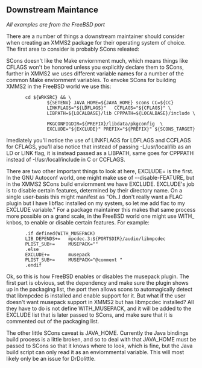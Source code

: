 == Downstream Maintance ==

''All examples are from the FreeBSD port''

There are a number of things a downstream maintainer should consider when creating an XMMS2 package for their operating system of choice. The first area to consider is probably SCons releated:

SCons doesn't like the Make enviornment much, which means things like CFLAGS won't be honored unless you explicitly declare them to SCons, further in XMMS2 we uses different variable names for a number of the common Make enviornment variables. 
To envoke SCons for building XMMS2 in the FreeBSD world we use this:

        cd ${WRKSRC} && \
                ${SETENV} JAVA_HOME=${JAVA_HOME} scons CC=${CC} 
                LINKFLAGS="${LDFLAGS}"   CCFLAGS="${CFLAGS}" \
                LIBPATH=${LOCALBASE}/lib CPPPATH=${LOCALBASE}/include \  
                PKGCONFIGDIR=${PREFIX}/libdata/pkgconfig  \ 
                EXCLUDE="${EXCLUDE}" PREFIX="${PREFIX}" ${SCONS_TARGET}

Imediately you'll notice the use of LINKFLAGS for LDFLAGS and CCFLAGS for CFLAGS, you'll also notice that instead of passing -L/usr/local/lib as an LD or LINK flag, it is instead passed as a LIBPATH, same goes for CPPPATH instead of -I/usr/local/include in C or CCFLAGS. 

There are two other important things to look at here, EXCLUDE= is the first. In the GNU Autoconf world, one might make use of --disable-FEATURE, but in the XMMS2 SCons build enviornment we have EXCLUDE. EXCLUDE's job is to disable certain features, determined by their directory name. On a single user-basis this might manifest as "Oh..I don't really want a FLAC plugin but I have libflac installed on my system, so let me add flac to my EXCLUDE variable." For a package maintainer this makes that same process more possible on a grand scale, in the FreeBSD world one might use WITH_ knbos, to enable or disable certain features. For example:

        .if defined(WITH_MUSEPACK)
        LIB_DEPENDS+=   mpcdec.3:${PORTSDIR}/audio/libmpcdec
        PLIST_SUB+=     MUSEPACK=""
        .else
        EXCLUDE+=       musepack
        PLIST_SUB+=     MUSEPACK="@comment "
        .endif

Ok, so this is how FreeBSD enables or disables the musepack plugin. The first part is obvious, set the dependency and make sure the plugin shows up in the packaging list, the port then allows scons to automagically detect that libmpcdec is installed and enable support for it. But what if the user doesn't want musepack support in XMMS2 but has libmpcdec installed? All they have to do is not define WITH_MUSEPACK, and it will be added to the EXCLUDE list that is later passed to SCons, and make sure that it is commented out of the packaging list. 

The other little SCons caveat is JAVA_HOME. Currently the Java bindings build process is a little broken, and so to deal with that JAVA_HOME must be passed to SCons so that it knows where to look, which is fine, but the Java build script can only read it as an enviornmental variable. This will most likely only be an issue for DrDolittle.